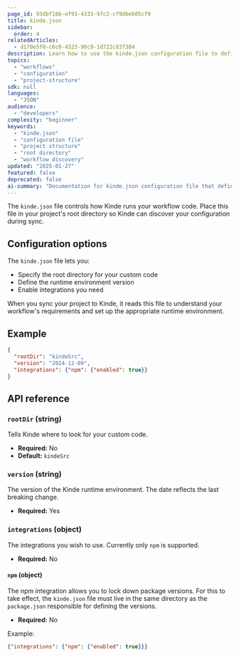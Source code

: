 ```yaml
---
page_id: 93dbf16b-ef93-4333-97c2-cf9dbeb05cf9
title: kinde.json
sidebar:
  order: 4
relatedArticles:
  - d170e5f0-c6c0-4323-90c9-1d722c837384
description: Learn how to use the kinde.json configuration file to define project structure and tell Kinde where to discover workflow files in repositories.
topics:
  - "workflows"
  - "configuration"
  - "project-structure"
sdk: null
languages:
  - "JSON"
audience:
  - "developers"
complexity: "beginner"
keywords:
  - "kinde.json"
  - "configuration file"
  - "project structure"
  - "root directory"
  - "workflow discovery"
updated: "2025-01-27"
featured: false
deprecated: false
ai-summary: "Documentation for kinde.json configuration file that defines project structure and tells Kinde where to discover workflow files in repositories."
---
```


The `kinde.json` file controls how Kinde runs your workflow code. Place this file in your project's root directory so Kinde can discover your configuration during sync.

## Configuration options

The `kinde.json` file lets you:

- Specify the root directory for your custom code
- Define the runtime environment version
- Enable integrations you need

When you sync your project to Kinde, it reads this file to understand your workflow's requirements and set up the appropriate runtime environment.

## Example

```json
{
  "rootDir": "kindeSrc",
  "version": "2024-12-09",
  "integrations": {"npm": {"enabled": true}}
}
```

## API reference

### `rootDir` (string)

Tells Kinde where to look for your custom code.

- **Required:** No
- **Default:** `kindeSrc`

### `version` (string)

The version of the Kinde runtime environment. The date reflects the last breaking change.

- **Required:** Yes

### `integrations` (object)

The integrations you wish to use. Currently only `npm` is supported.

- **Required:** No

#### `npm` (object)

The npm integration allows you to lock down package versions. For this to take effect, the `kinde.json` file must live in the same directory as the `package.json` responsible for defining the versions.

- **Required:** No

Example:

```json
{"integrations": {"npm": {"enabled": true}}}
```
